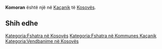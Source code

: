 {{Fshat në 
 | Emri                = Komoran
 | EmriAlt                = 
 | NAME_SHORT_FORM=      
 | NAME_GENERIC=      
 | NAME_SORT_NAME_RO=      KOMORAN
 | FULL_NAME_RO = Komoran
 | FULL_NAME_ND_RO=Komoran
 | SORT_NAME_RG=KOMORAN
 | FULL_NAME_RG=Komoran
 | FULL_NAME_ND_RG=Komoran
 | SRP_NAME_SHORT_FORM=      
 | SRP_NAME_GENERIC=      
 | SRP_NAME_SORT_NAME_RO=      
 | SRP_FULL_NAME_RO = 
 | SRP_FULL_NAME_ND_RO=
 | SRP_SORT_NAME_RG=
 | SRP_FULL_NAME_RG=
 | SRP_FULL_NAME_ND_RG=
 | Emri (Rasa dhanore) = 
 | Figura              = 
 | Shteti              = Kosovo
 | Komuna              = Kaçanik
 | Kodi postar         = 
 | Sipërfaqja          = 

 | Popullsia           = 

 | Regj. i popullsisë  = 
 | Dend. e popullsisë  = 
 | Faqja zyrtare       = 
 <!--- Koordinatat ----> 
 | Gjerësia            = 42.578889
 | Gjatësia            = 20.903889
 | Lartësia            = 
}}
'''Komoran''' është një [[]] në [[Kaçanik]] të [[Kosovës]].

<!-- == Gjeografia == -->
<!-- == Historia == -->
<!-- == Demografia == -->
== Shih edhe ==
{{Komuna Kaçanik}}
{{Kosovo-Administrata-Cung}}

[[Kategoria:Fshatra në Kosovës]]
[[Kategoria:Fshatra në Kommunes Kaçanik]]
[[Kategoria:Vendbanime në Kosovës]]